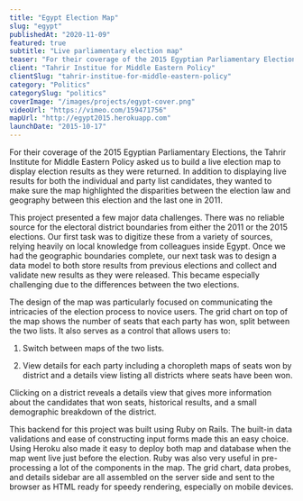 ```yaml
---
title: "Egypt Election Map"
slug: "egypt"
publishedAt: "2020-11-09"
featured: true
subtitle: "Live parliamentary election map"
teaser: "For their coverage of the 2015 Egyptian Parliamentary Elections, the Tahrir Institute for Middle Eastern Policy asked us to build a live election map to display election results as they were returned."
client: "Tahrir Institue for Middle Eastern Policy"
clientSlug: "tahrir-institue-for-middle-eastern-policy"
category: "Politics"
categorySlug: "politics"
coverImage: "/images/projects/egypt-cover.png"
videoUrl: "https://vimeo.com/159471756"
mapUrl: "http://egypt2015.herokuapp.com"
launchDate: "2015-10-17"
---
```


For their coverage of the 2015 Egyptian Parliamentary Elections, the Tahrir Institute for Middle Eastern Policy asked us to build a live election map to display election results as they were returned. In addition to displaying live results for both the individual and party list candidates, they wanted to make sure the map highlighted the disparities between the election law and geography between this election and the last one in 2011.

This project presented a few major data challenges. There was no reliable source for the electoral district boundaries from either the 2011 or the 2015 elections. Our first task was to digitize these from a variety of sources, relying heavily on local knowledge from colleagues inside Egypt. Once we had the geographic boundaries complete, our next task was to design a data model to both store results from previous elections and collect and validate new results as they were released. This became especially challenging due to the differences between the two elections.

The design of the map was particularly focused on communicating the intricacies of the election process to novice users. The grid chart on top of the map shows the number of seats that each party has won, split between the two lists. It also serves as a control that allows users to:

1.  Switch between maps of the two lists.

2.  View details for each party including a choropleth maps of seats won by district and a details view listing all districts where seats have been won.

Clicking on a district reveals a details view that gives more information about the candidates that won seats, historical results, and a small demographic breakdown of the district.

This backend for this project was built using Ruby on Rails. The built-in data validations and ease of constructing input forms made this an easy choice. Using Heroku also made it easy to deploy both map and database when the map went live just before the election. Ruby was also very useful in pre-processing a lot of the components in the map. The grid chart, data probes, and details sidebar are all assembled on the server side and sent to the browser as HTML ready for speedy rendering, especially on mobile devices.